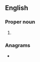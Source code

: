 {{also|zech}}
==English==

===Proper noun===
{{en-proper noun}}

# {{abbreviation of|Zechariah|lang=en}}

===Anagrams===
* {{anagrams|en|a=cehz|chez}}